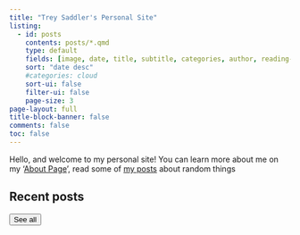 ```yaml
---
title: "Trey Saddler's Personal Site"
listing:
  - id: posts
    contents: posts/*.qmd
    type: default
    fields: [image, date, title, subtitle, categories, author, reading-time]
    sort: "date desc"
    #categories: cloud
    sort-ui: false
    filter-ui: false
    page-size: 3
page-layout: full
title-block-banner: false
comments: false
toc: false
---
```


Hello, and welcome to my personal site! You can learn more about me on my '[About Page](about.qmd)', read some of [my posts](posts/index.qmd) about random things

## Recent posts

::: {#posts}
:::

<a href="../posts/index.html"> <button type="button" class="btn btn-primary float-end btn-sm">See all</button></a>